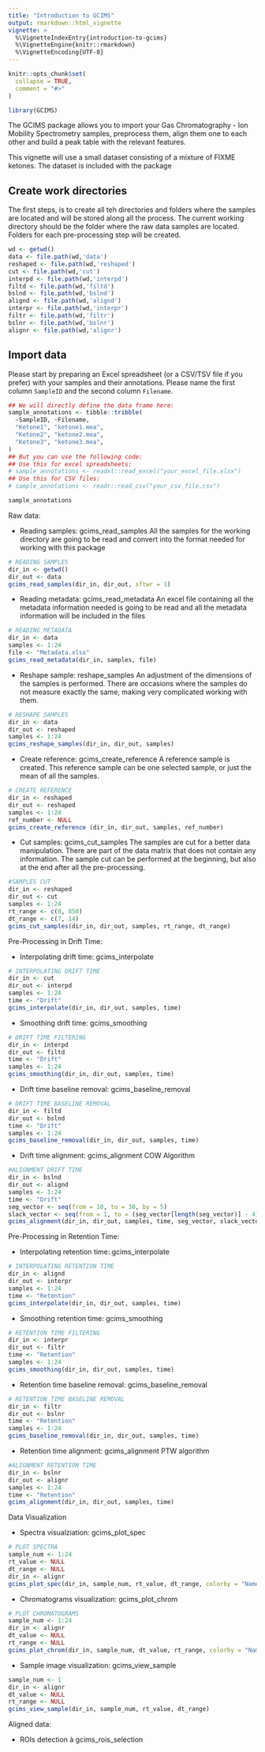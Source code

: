 ```yaml
---
title: "Introduction to GCIMS"
output: rmarkdown::html_vignette
vignette: >
  %\VignetteIndexEntry{introduction-to-gcims}
  %\VignetteEngine{knitr::rmarkdown}
  %\VignetteEncoding{UTF-8}
---
```


```r
knitr::opts_chunk$set(
  collapse = TRUE,
  comment = "#>"
)
```

```r
library(GCIMS)
```

The GCIMS package allows you to import your Gas Chromatography - Ion Mobility Spectrometry samples,
preprocess them, align them one to each other and build a peak table with the relevant features.

This vignette will use a small dataset consisting of a mixture of FIXME ketones. The
dataset is included with the package

## Create work directories

The first steps, is to create all teh directories and folders where the samples are located and will be stored along all the process. 
The current working directory should be the folder where the raw data samples are located. Folders for each pre-processing step will be 
created.

```r
wd <- getwd()
data <- file.path(wd,'data')
reshaped <- file.path(wd,'reshaped')
cut <- file.path(wd,'cut')
interpd <- file.path(wd,'interpd')
filtd <- file.path(wd,'filtd')
bslnd <- file.path(wd,'bslnd')
alignd <- file.path(wd,'alignd')
interpr <- file.path(wd,'interpr')
filtr <- file.path(wd,'filtr')
bslnr <- file.path(wd,'bslnr')
alignr <- file.path(wd,'alignr')
```

## Import data

Please start by preparing an Excel spreadsheet (or a CSV/TSV file if you prefer)
with your samples and their annotations. Please name the first column `SampleID`
and the second column `Filename`.

```r
## We will directly define the data frame here:
sample_annotations <- tibble::tribble(
  ~SampleID, ~Filename,
  "Ketone1", "ketone1.mea",
  "Ketone2", "ketone2.mea",
  "Ketone3", "ketone3.mea",
)
## But you can use the following code:
## Use this for excel spreadsheets:
# sample_annotations <- readxl::read_excel("your_excel_file.xlsx")
## Use this for CSV files:
# sample_annotations <- readr::read_csv("your_csv_file.csv")

sample_annotations
```

Raw data:

- Reading samples: gcims_read_samples
All the samples for the working directory are going to be read and convert into the format needed for working with this package

```r
# READING SAMPLES
dir_in <- getwd()
dir_out <- data
gcims_read_samples(dir_in, dir_out, sftwr = 1)
```

- Reading metadata: gcims_read_metadata
An excel file containing all the metadata information needed is going to be read and all the metadata information will be included 
in the files

```r
# READING METADATA
dir_in <- data
samples <- 1:24
file <- "Metadata.xlsx"
gcims_read_metadata(dir_in, samples, file)
```

- Reshape sample: reshape_samples
An adjustment of the dimensions of the samples is performed. There are occasions where the samples do not measure exactly the same,
making very complicated working with them.

```r
# RESHAPE SAMPLES
dir_in <- data
dir_out <- reshaped
samples <- 1:24
gcims_reshape_samples(dir_in, dir_out, samples)
```

- Create reference: gcims_create_reference
A reference sample is created. This reference sample can be one selected sample, or just the mean of all the samples.

```r
# CREATE REFERENCE
dir_in <- reshaped
dir_out <- reshaped
samples <- 1:24
ref_number <- NULL
gcims_create_reference (dir_in, dir_out, samples, ref_number)
```

- Cut samples: gcims_cut_samples
The samples are cut for a better data manipulation. There are part of the data matrix that does not contain any information.
The sample cut can be performed at the beginning, but also at the end after all the pre-processing.

```r
#SAMPLES CUT
dir_in <- reshaped
dir_out <- cut
samples <- 1:24
rt_range <- c(0, 850)
dt_range <- c(7, 14)
gcims_cut_samples(dir_in, dir_out, samples, rt_range, dt_range)
```

Pre-Processing in Drift Time:

- Interpolating drift time: gcims_interpolate

```r
# INTERPOLATING DRIFT TIME
dir_in <- cut
dir_out <- interpd
samples <- 1:24
time <- "Drift"
gcims_interpolate(dir_in, dir_out, samples, time)
```

- Smoothing drift time: gcims_smoothing

```r
# DRIFT TIME FILTERING
dir_in <- interpd
dir_out <- filtd
time <- "Drift"
samples <- 1:24
gcims_smoothing(dir_in, dir_out, samples, time)
```

- Drift time baseline removal: gcims_baseline_removal

```r
# DRIFT TIME BASELINE REMOVAL
dir_in <- filtd
dir_out <- bslnd
time <- "Drift"
samples <- 1:24
gcims_baseline_removal(dir_in, dir_out, samples, time)
```

- Drift time alignment: gcims_alignment
COW Algorithm

```r
#ALIGNMENT DRIFT TIME
dir_in <- bslnd
dir_out <- alignd
samples <- 1:24
time <- "Drift"
seg_vector <- seq(from = 10, to = 30, by = 5)
slack_vector <- seq(from = 1, to = (seg_vector[length(seg_vector)] - 4), by = 3)
gcims_alignment(dir_in, dir_out, samples, time, seg_vector, slack_vector)
```


Pre-Processing in Retention Time:

- Interpolating retention time: gcims_interpolate

```r
# INTERPOLATING RETENTION TIME
dir_in <- alignd
dir_out <- interpr
samples <- 1:24
time <- "Retention"
gcims_interpolate(dir_in, dir_out, samples, time)
```

- Smoothing retention time: gcims_smoothing

```r
# RETENTION TIME FILTERING
dir_in <- interpr
dir_out <- filtr
time <- "Retention"
samples <- 1:24
gcims_smoothing(dir_in, dir_out, samples, time)
```

- Retention time baseline removal: gcims_baseline_removal

```r
# RETENTION TIME BASELINE REMOVAL
dir_in <- filtr
dir_out <- bslnr
time <- "Retention"
samples <- 1:24 
gcims_baseline_removal(dir_in, dir_out, samples, time)
```

- Retention time alignment: gcims_alignment
PTW algorithm

```r
#ALIGNMENT RETENTION TIME
dir_in <- bslnr
dir_out <- alignr
samples <- 1:24
time <- "Retention"
gcims_alignment(dir_in, dir_out, samples, time)
```


Data Visualization

- Spectra visualziation: gcims_plot_spec

```r
# PLOT SPECTRA
sample_num <- 1:24
rt_value <- NULL
dt_range <- NULL
dir_in <- alignr
gcims_plot_spec(dir_in, sample_num, rt_value, dt_range, colorby = "Name")
```

- Chromatograms visualization: gcims_plot_chrom

```r
# PLOT CHROMATOGRAMS
sample_num <- 1:24
dir_in <- alignr                          
dt_value <- NULL
rt_range <- NULL
gcims_plot_chrom(dir_in, sample_num, dt_value, rt_range, colorby = "Name")
```

- Sample image visualization: gcims_view_sample

```r
sample_num <- 1
dir_in <- alignr                          
dt_value <- NULL
rt_range <- NULL
gcims_view_sample(dir_in, sample_num, rt_value, dt_range)
```

Aligned data:

- ROIs detection à gcims_rois_selection
